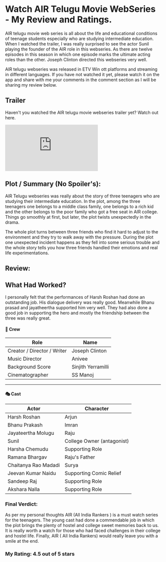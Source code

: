 


# Watch AIR Telugu Movie WebSeries - My Review and Ratings.

<Breadcrumbs />

AIR telugu movie web series is all about the life and educational conditions of teenage students especially who are studying intermediate education. When I watched the trailer, I was really surprised to see the actor Sunil playing the founder of the AIR role in this webseries. As there are twelve episodes in this season in which one episode marks the ultimate acting roles than the other. Joseph Clinton directed this webseries very well.

AIR telugu webseries was released in ETV Win ott platforms and streaming in different languages. If you have not watched it yet, please watch it on the app and share with me your comments in the comment section as I will be sharing my review below.

<MDXImage
  src={SEO_OBJ.AIR.featuredImage}
  alt={SEO_OBJ.AIR.featuredImageAltText}
  title={SEO_OBJ.AIR.featuredImageAltText}
  extraStyling=" !h-96 max-w-[380px] lg:min-h-[400px] lg:h-auto lg:w-2/5 m-auto"
/>

## Trailer

Haven't you watched the AIR telugu movie webseries trailer yet? Watch out here.

<iframe
  src="https://www.youtube.com/embed/45217MT60-U?si=S5R5vp_k2H04yZFt"
  title="AIR Telugu WebSeries Trailer"
  frameborder="0"
  allow="accelerometer; autoplay; clipboard-write; encrypted-media; gyroscope; picture-in-picture; web-share"
  referrerpolicy="strict-origin-when-cross-origin"
  allowfullscreen
  className="w-full h-[300px] lg:min-h-[500px]"
></iframe>

## Plot / Summary (No Spoiler's):

AIR Telugu webseries was really about the story of three teenagers who are studying their intermediate education. In the plot, among the three teenagers one belongs to a middle class family, one belongs to a rich kid and the other belongs to the poor family who got a free seat in AIR college. Things go smoothly at first, but later, the plot twists unexpectedly in the drama.

The whole plot turns between three friends who find it hard to adjust to the environment and they try to walk away with the pressure. During the plot one unexpected incident happens as they fell into some serious trouble and the whole story tells you how three friends handled their emotions and real life experimentations.

## Review:

## What Had Worked?

I personally felt that the performances of Harsh Roshan had done an outstanding job. His dialogue delivery was really good. Meanwhile Bhanu prasad and jayatheertha supported him very well. They had also done a good job in supporting the hero and mostly the friendship between the three was really great.

#### 🎥 Crew

| Role                        | Name               |
| --------------------------- | ------------------ |
| Creator / Director / Writer | Joseph Clinton     |
| Music Director              | Anivee             |
| Background Score            | Sinjith Yerramilli |
| Cinematographer             | SS Manoj           |

---

#### 🎭 Cast

| Actor                | Character                  |
| -------------------- | -------------------------- |
| Harsh Roshan         | Arjun                      |
| Bhanu Prakash        | Imran                      |
| Jayateertha Molugu   | Raju                       |
| Sunil                | College Owner (antagonist) |
| Harsha Chemudu       | Supporting Role            |
| Ramana Bhargav       | Raju's Father              |
| Chaitanya Rao Madadi | Surya                      |
| Jeevan Kumar Naidu   | Supporting Comic Relief    |
| Sandeep Raj          | Supporting Role            |
| Akshara Nalla        | Supporting Role            |

### Final Verdict:

As per my personal thoughts AIR (All India Rankers ) is a must watch series for the teenagers. The young cast had done a commendable job in which the plot brings the plenty of hostel and college sweet memories back to us. It is really worth a watch for those who had faced challenges in their college and hostel life. Finally, AIR ( All India Rankers) would really leave you with a smile at the end.

### My Rating: 4.5 out of 5 stars
